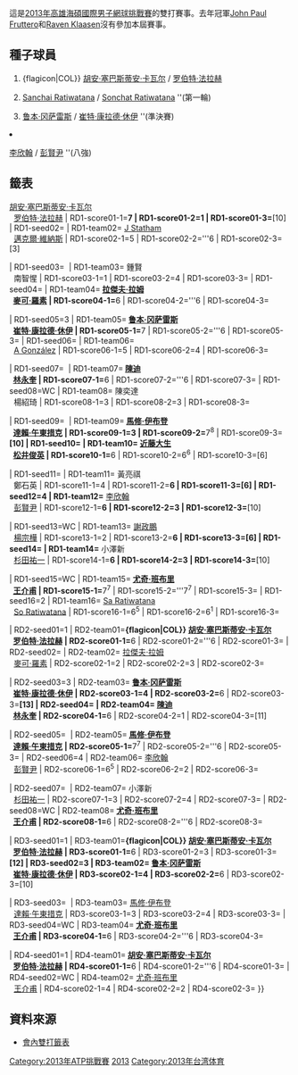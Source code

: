 {{TennisEvents2|2013|高雄海碩國際男子網球挑戰賽|
| champ = {{flagicon|COL}} [[胡安·塞巴斯蒂安·卡瓦尔|胡安·塞巴斯蒂安·卡瓦尔]] <br/ > {{flagicon|COL}} [[罗伯特·法拉赫|罗伯特·法拉赫]]
| runner = {{flagicon|IND}} [[尤奇·班布里|尤奇·班布里]] <br/ > {{flagicon|Chinese Taipei}} [[王介甫|王介甫]]
| score = 6–4, 6–2
}}

{{main|2013年高雄海碩國際男子網球挑戰賽}}

這是[[2013年高雄海碩國際男子網球挑戰賽|2013年高雄海碩國際男子網球挑戰賽]]的雙打賽事。去年冠軍[[John_Paul_Fruttero|John Paul Fruttero]]和[[Raven_Klaasen|Raven Klaasen]]沒有參加本屆賽事。


== 種子球員 ==
{{col-begin}}
{{col-2}}
#{flagicon|COL}} [[胡安·塞巴斯蒂安·卡瓦尔|胡安·塞巴斯蒂安·卡瓦尔]] / {{flagicon|COL}} [[罗伯特·法拉赫|罗伯特·法拉赫]]
#{{flagicon|THA}} [[Sanchai_Ratiwatana|Sanchai Ratiwatana]] / {{flagicon|THA}} [[Sonchat_Ratiwatana|Sonchat Ratiwatana]] ''(第一輪)
{{col-2}}
<ol start="3">
<li>{{flagicon|PHI}} [[鲁本·冈萨雷斯|鲁本·冈萨雷斯]] / {{flagicon|PHI}} [[崔特·康拉德·休伊|崔特·康拉德·休伊]] ''(準決賽)
<li>{{flagicon|TPE}} [[李欣翰|李欣翰]] / {{flagicon|TPE}} [[彭賢尹|彭賢尹]] ''(八強)
{{col-end}}

==籤表==
{{Draw key}}

{{16TeamBracket-Compact-Tennis3-Byes 
| RD1=第一輪
| RD2=八強
| RD3=四強
| RD4=決賽

| RD1-seed01=1
| RD1-team01='''{flagicon|COL}} [[胡安·塞巴斯蒂安·卡瓦尔|胡安·塞巴斯蒂安·卡瓦尔]]<br /> {{flagicon|COL}} [[罗伯特·法拉赫|罗伯特·法拉赫]]
| RD1-score01-1='''7
| RD1-score01-2=1
| RD1-score01-3='''[10]
| RD1-seed02=
| RD1-team02={{flagicon|NZL}} [[Jose_Rubin_Statham|J Statham]]<br /> {{flagicon|NZL}} [[邁克爾·維納斯|邁克爾·維納斯]]
| RD1-score02-1=5
| RD1-score02-2='''6
| RD1-score02-3=[3]

| RD1-seed03= 
| RD1-team03={{flagicon|KOR}} 鍾賢<br /> {{flagicon|KOR}} 南智惺
| RD1-score03-1=1
| RD1-score03-2=4
| RD1-score03-3=
| RD1-seed04=
| RD1-team04='''{{flagicon|USA}} [[拉傑夫·拉姆|拉傑夫·拉姆]]<br /> {{flagicon|USA}} [[麥可·羅素|麥可·羅素]]
| RD1-score04-1='''6
| RD1-score04-2='''6
| RD1-score04-3=

| RD1-seed05=3
| RD1-team05='''{{flagicon|PHI}} [[鲁本·冈萨雷斯|鲁本·冈萨雷斯]]<br /> {{flagicon|PHI}} [[崔特·康拉德·休伊|崔特·康拉德·休伊]]
| RD1-score05-1='''7
| RD1-score05-2='''6
| RD1-score05-3=
| RD1-seed06=
| RD1-team06={{nowrap|{{flagicon|COL}} Nicolás Barrientos}}<br /> {{flagicon|COL}} [[Alejandro_González_(tennis)|A González]]
| RD1-score06-1=5
| RD1-score06-2=4
| RD1-score06-3=

| RD1-seed07= 
| RD1-team07='''{{flagicon|TPE}} [[陳迪_(網球運動員)|陳迪]]<br /> {{flagicon|KOR}} [[林永奎|林永奎]]
| RD1-score07-1='''6
| RD1-score07-2='''6
| RD1-score07-3=
| RD1-seed08=WC
| RD1-team08={{flagicon|TPE}} 陳奕達<br /> {{flagicon|TPE}} 楊紹琦
| RD1-score08-1=3
| RD1-score08-2=3
| RD1-score08-3=

| RD1-seed09= 
| RD1-team09='''{{flagicon|AUS}} [[馬修·伊布登|馬修·伊布登]]<br /> {{flagicon|THA}} [[達賴·午東措克|達賴·午東措克]]
| RD1-score09-1=3
| RD1-score09-2='''7<sup>8</sup>
| RD1-score09-3='''[10]
| RD1-seed10=
| RD1-team10={{flagicon|JPN}} [[近藤大生|近藤大生]]<br /> {{flagicon|JPN}} [[松井俊英|松井俊英]]
| RD1-score10-1='''6
| RD1-score10-2=6<sup>6</sup>
| RD1-score10-3=[6]

| RD1-seed11=
| RD1-team11={{flagicon|TPE}} 黃亮祺<br /> {{flagicon|KOR}} 鄭石英 
| RD1-score11-1=4
| RD1-score11-2='''6
| RD1-score11-3=[6]
| RD1-seed12=4
| RD1-team12='''{{flagicon|TPE}} [[李欣翰|李欣翰]]<br /> {{flagicon|TPE}} [[彭賢尹|彭賢尹]]
| RD1-score12-1='''6
| RD1-score12-2=3
| RD1-score12-3='''[10]

| RD1-seed13=WC
| RD1-team13={{flagicon|TPE}} [[謝政鵬|謝政鵬]]<br /> {{flagicon|TPE}} [[楊宗樺|楊宗樺]]
| RD1-score13-1=2
| RD1-score13-2='''6
| RD1-score13-3=[6]
| RD1-seed14=
| RD1-team14='''{{flagicon|JPN}} 小澤新<br /> {{flagicon|JPN}} [[杉田祐一|杉田祐一]]
| RD1-score14-1='''6
| RD1-score14-2=3
| RD1-score14-3='''[10]

| RD1-seed15=WC
| RD1-team15='''{{flagicon|IND}} [[尤奇·班布里|尤奇·班布里]]<br /> {{flagicon|TPE}} [[王介甫|王介甫]]
| RD1-score15-1='''7<sup>7</sup>
| RD1-score15-2='''7<sup>7</sup>
| RD1-score15-3=
| RD1-seed16=2
| RD1-team16={{flagicon|THA}} [[Sanchai_Ratiwatana|Sa Ratiwatana]]<br /> {{flagicon|THA}} [[Sonchat_Ratiwatana|So Ratiwatana]]
| RD1-score16-1=6<sup>5</sup>
| RD1-score16-2=6<sup>1</sup>
| RD1-score16-3=

| RD2-seed01=1
| RD2-team01='''{flagicon|COL}} [[胡安·塞巴斯蒂安·卡瓦尔|胡安·塞巴斯蒂安·卡瓦尔]]<br /> {{flagicon|COL}} [[罗伯特·法拉赫|罗伯特·法拉赫]]
| RD2-score01-1='''6
| RD2-score01-2='''6
| RD2-score01-3=
| RD2-seed02=
| RD2-team02={{flagicon|USA}} [[拉傑夫·拉姆|拉傑夫·拉姆]]<br /> {{flagicon|USA}} [[麥可·羅素|麥可·羅素]]
| RD2-score02-1=2
| RD2-score02-2=3
| RD2-score02-3=

| RD2-seed03=3
| RD2-team03='''{{flagicon|PHI}} [[鲁本·冈萨雷斯|鲁本·冈萨雷斯]]<br /> {{flagicon|PHI}} [[崔特·康拉德·休伊|崔特·康拉德·休伊]]
| RD2-score03-1=4
| RD2-score03-2='''6
| RD2-score03-3='''[13]
| RD2-seed04=
| RD2-team04={{flagicon|TPE}} [[陳迪_(網球運動員)|陳迪]]<br /> {{flagicon|KOR}} [[林永奎|林永奎]]
| RD2-score04-1='''6
| RD2-score04-2=1
| RD2-score04-3=[11]

| RD2-seed05= 
| RD2-team05='''{{flagicon|AUS}} [[馬修·伊布登|馬修·伊布登]]<br /> {{flagicon|THA}} [[達賴·午東措克|達賴·午東措克]]
| RD2-score05-1='''7<sup>7</sup>
| RD2-score05-2='''6
| RD2-score05-3=
| RD2-seed06=4
| RD2-team06={{flagicon|TPE}} [[李欣翰|李欣翰]]<br /> {{flagicon|TPE}} [[彭賢尹|彭賢尹]]
| RD2-score06-1=6<sup>5</sup>
| RD2-score06-2=2
| RD2-score06-3=

| RD2-seed07= 
| RD2-team07={{flagicon|JPN}} 小澤新<br /> {{flagicon|JPN}} [[杉田祐一|杉田祐一]]
| RD2-score07-1=3
| RD2-score07-2=4
| RD2-score07-3=
| RD2-seed08=WC
| RD2-team08='''{{flagicon|IND}} [[尤奇·班布里|尤奇·班布里]]<br /> {{flagicon|TPE}} [[王介甫|王介甫]]
| RD2-score08-1='''6
| RD2-score08-2='''6
| RD2-score08-3=

| RD3-seed01=1
| RD3-team01='''{flagicon|COL}} [[胡安·塞巴斯蒂安·卡瓦尔|胡安·塞巴斯蒂安·卡瓦尔]]<br /> {{flagicon|COL}} [[罗伯特·法拉赫|罗伯特·法拉赫]]
| RD3-score01-1='''6
| RD3-score01-2=3
| RD3-score01-3='''[12]
| RD3-seed02=3
| RD3-team02={{flagicon|PHI}} [[鲁本·冈萨雷斯|鲁本·冈萨雷斯]]<br /> {{flagicon|PHI}} [[崔特·康拉德·休伊|崔特·康拉德·休伊]]
| RD3-score02-1=4
| RD3-score02-2='''6
| RD3-score02-3=[10]

| RD3-seed03= 
| RD3-team03={{flagicon|AUS}} [[馬修·伊布登|馬修·伊布登]]<br /> {{flagicon|THA}} [[達賴·午東措克|達賴·午東措克]]
| RD3-score03-1=3
| RD3-score03-2=4
| RD3-score03-3=
| RD3-seed04=WC
| RD3-team04='''{{flagicon|IND}} [[尤奇·班布里|尤奇·班布里]]<br /> {{flagicon|TPE}} [[王介甫|王介甫]]
| RD3-score04-1='''6
| RD3-score04-2='''6
| RD3-score04-3=

| RD4-seed01=1
| RD4-team01='''{{flagicon|COL}} [[胡安·塞巴斯蒂安·卡瓦尔|胡安·塞巴斯蒂安·卡瓦尔]]<br /> {{flagicon|COL}} [[罗伯特·法拉赫|罗伯特·法拉赫]]
| RD4-score01-1='''6
| RD4-score01-2='''6
| RD4-score01-3=
| RD4-seed02=WC
| RD4-team02={{flagicon|IND}} [[尤奇·班布里|尤奇·班布里]]<br /> {{flagicon|TPE}} [[王介甫|王介甫]]
| RD4-score02-1=4
| RD4-score02-2=2
| RD4-score02-3=
}}

== 資料來源 ==
* [http://www.atpworldtour.com/posting/2013/6490/mdd.pdf 會內雙打籤表]{{Wayback|url=http://www.atpworldtour.com/posting/2013/6490/mdd.pdf |date=20150924172957 }}{{en}}


[[Category:2013年ATP挑戰賽|Category:2013年ATP挑戰賽]]
[[Category:高雄海碩網球公開賽|2013]]
[[Category:2013年台湾体育|Category:2013年台湾体育]]